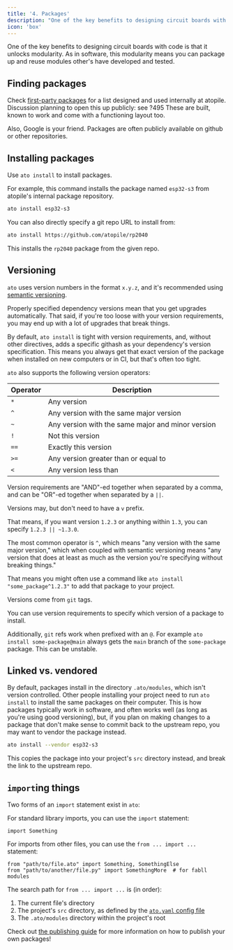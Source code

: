 ```yaml
---
title: '4. Packages'
description: "One of the key benefits to designing circuit boards with code is that it unlocks modularity. As in software, this modularity means you can package up and reuse modules other's have developed and tested."
icon: 'box'
---
```


One of the key benefits to designing circuit boards with code is that it unlocks modularity. As in software, this modularity means you can package up and reuse modules other's have developed and tested.

## Finding packages

Check [first-party packages](https://packages.atopile.io/) for a list designed and used internally at atopile. Discussion planning to open this up publicly: see ?495
These are built, known to work and come with a functioning layout too.

Also, Google is your friend. Packages are often publicly available on github or other repositories.

## Installing packages

Use `ato install` to install packages.

For example, this command installs the package named `esp32-s3` from atopile's internal package repository.

```bash
ato install esp32-s3
```

You can also directly specify a git repo URL to install from:

```bash
ato install https://github.com/atopile/rp2040
```

This installs the `rp2040` package from the given repo.

## Versioning

`ato` uses version numbers in the format `x.y.z`, and it's recommended using [semantic versioning](https://semver.org/).

Properly specified dependency versions mean that you get upgrades automatically. That said, if you're too loose with your version requirements, you may end up with a lot of upgrades that break things.

By default, `ato install` is tight with version requirements, and, without other directives, adds a specific githash as your dependency's version specification. This means you always get that exact version of the package when installed on new computers or in CI, but that's often too tight.

`ato` also supports the following version operators:

| Operator | Description                                       |
| -------- | ------------------------------------------------- |
| `*`      | Any version                                       |
| `^`      | Any version with the same major version           |
| `~`      | Any version with the same major and minor version |
| `!`      | Not this version                                  |
| `==`     | Exactly this version                              |
| `>=`     | Any version greater than or equal to              |
| `<`      | Any version less than                             |

Version requirements are "AND"-ed together when separated by a comma, and can be "OR"-ed together when separated by a `||`.

Versions may, but don't need to have a `v` prefix.

That means, if you want version `1.2.3` or anything within `1.3`, you can specify `1.2.3 || ~1.3.0`.

The most common operator is `^`, which means "any version with the same major version," which when coupled with semantic versioning means "any version that does at least as much as the version you're specifying without breaking things."

That means you might often use a command like `ato install "some_package^1.2.3"` to add that package to your project.

Versions come from `git` tags.

You can use version requirements to specify which version of a package to install.

Additionally, `git` refs work when prefixed with an `@`. For example `ato install some-package@main` always gets the `main` branch of the `some-package` package. This can be unstable.

## Linked vs. vendored

By default, packages install in the directory `.ato/modules`, which isn't version controlled. Other people installing your project need to run `ato install` to install the same packages on their computer. This is how packages typically work in software, and often works well (as long as you're using good versioning), but, if you plan on making changes to a package that don't make sense to commit back to the upstream repo, you may want to vendor the package instead.

```bash
ato install --vendor esp32-s3
```

This copies the package into your project's `src` directory instead, and break the link to the upstream repo.


## `import`ing things

Two forms of an `import` statement exist in `ato`:

For standard library imports, you can use the `import` statement:

```ato
import Something
```

For imports from other files, you can use the `from ... import ...` statement:

```ato
from "path/to/file.ato" import Something, SomethingElse
from "path/to/another/file.py" import SomethingMore  # for fabll modules
```

The search path for `from ... import ...` is (in order):

1. The current file's directory
2. The project's `src` directory, as defined by the [`ato.yaml` config file](../reference/config.md#paths.src)
3. The `.ato/modules` directory within the project's root


Check out [the publishing guide](/guides/publish) for more information on how to publish your own packages!
